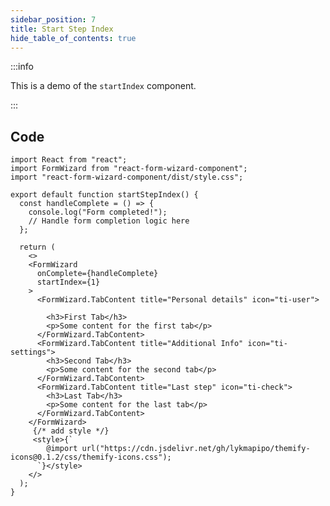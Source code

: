 ```yaml
---
sidebar_position: 7
title: Start Step Index
hide_table_of_contents: true
---
```



:::info

This is a demo of the `startIndex` component.

:::

<div class="demo">
  <StartStepIndex />
</div>

## Code

```tsx
import React from "react";
import FormWizard from "react-form-wizard-component";
import "react-form-wizard-component/dist/style.css";

export default function startStepIndex() {
  const handleComplete = () => {
    console.log("Form completed!");
    // Handle form completion logic here
  };

  return (
    <>
    <FormWizard
      onComplete={handleComplete}
      startIndex={1}
    >
      <FormWizard.TabContent title="Personal details" icon="ti-user">

        <h3>First Tab</h3>
        <p>Some content for the first tab</p>
      </FormWizard.TabContent>
      <FormWizard.TabContent title="Additional Info" icon="ti-settings">
        <h3>Second Tab</h3>
        <p>Some content for the second tab</p>
      </FormWizard.TabContent>
      <FormWizard.TabContent title="Last step" icon="ti-check">
        <h3>Last Tab</h3>
        <p>Some content for the last tab</p>
      </FormWizard.TabContent>
    </FormWizard>
     {/* add style */}
     <style>{`
        @import url("https://cdn.jsdelivr.net/gh/lykmapipo/themify-icons@0.1.2/css/themify-icons.css");
      `}</style>
    </>
  );
}

```
